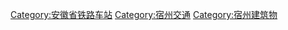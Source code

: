 [[Category:安徽省铁路车站|Category:安徽省铁路车站]]
[[Category:宿州交通|Category:宿州交通]]
[[Category:宿州建筑物|Category:宿州建筑物]]